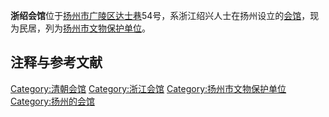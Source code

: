 {{Unreferenced|time=2020-06-25T00:38:10+00:00}}
{{文物保护单位
| 级别 = 市县级
| 省名 = 江苏省
| 市/县名 = 扬州市
| 图片 = 
| 名称 = 浙绍会馆
| 编号 = 6（1-3批合并后）
| 分类 = 古建筑
| 时代 = [[清|清]]
| 所在 = [[广陵区|广陵区]]
| 登录 = 
}}
'''浙绍会馆'''位于[[扬州市|扬州市]][[广陵区|广陵区]][[达士巷|达士巷]]54号，系浙江绍兴人士在扬州设立的[[会馆|会馆]]，现为民居，列为[[扬州市文物保护单位|扬州市文物保护单位]]。

== 注释与参考文献 ==
<div class="references-small">
<references />
</div>

{{文物保护单位小作品}}
[[Category:清朝会馆|Category:清朝会馆]]
[[Category:浙江会馆|Category:浙江会馆]]
[[Category:扬州市文物保护单位|Category:扬州市文物保护单位]]
[[Category:扬州的会馆|Category:扬州的会馆]]